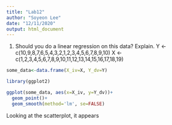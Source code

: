 ```yaml
---
title: "Lab12"
author: "Soyeon Lee"
date: "12/11/2020"
output: html_document
---
```

1. Should you do a linear regression on this data? Explain.
Y <- c(10,9,8,7,6,5,4,3,2,1,2,3,4,5,6,7,8,9,10)
X <- c(1,2,3,4,5,6,7,8,9,10,11,12,13,14,15,16,17,18,19)
```r
some_data<-data.frame(X_iv=X, Y_dv=Y)

library(ggplot2)

ggplot(some_data, aes(x=X_iv, y=Y_dv))+
  geom_point()+
  geom_smooth(method='lm', se=FALSE)
```
Looking at the scatterplot, it appears 
